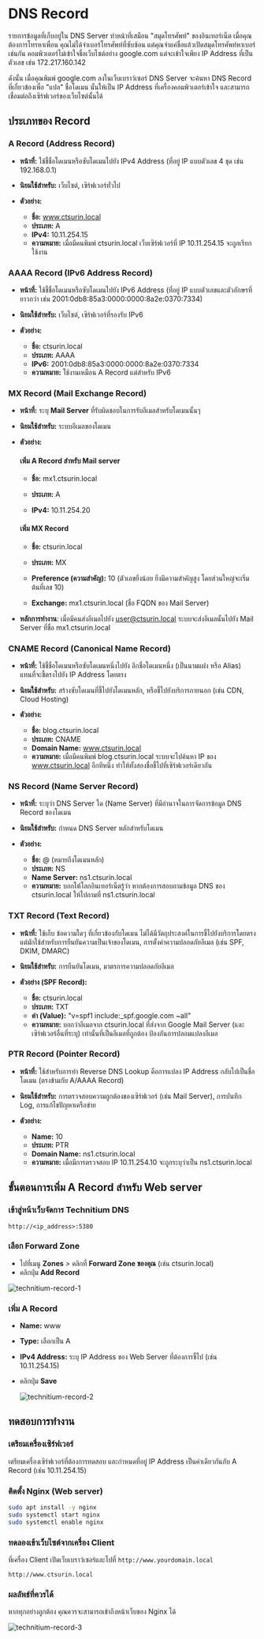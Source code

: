 
# DNS Record

รายการข้อมูลที่เก็บอยู่ใน DNS Server ทำหน้าที่เสมือน "สมุดโทรศัพท์" ของอินเทอร์เน็ต เมื่อคุณต้องการโทรหาเพื่อน คุณไม่ได้จำเบอร์โทรศัพท์ที่ซับซ้อน แต่คุณจำแค่ชื่อแล้วเปิดสมุดโทรศัพท์หาเบอร์ เช่นกัน คอมพิวเตอร์ไม่เข้าใจชื่อเว็บไซต์อย่าง google.com แต่จะเข้าใจเพียง IP Address ที่เป็นตัวเลข เช่น 172.217.160.142

ดังนั้น เมื่อคุณพิมพ์ google.com ลงในเว็บเบราว์เซอร์ DNS Server จะค้นหา DNS Record ที่เกี่ยวข้องเพื่อ "แปล" ชื่อโดเมน นั้นให้เป็น IP Address ที่เครื่องคอมพิวเตอร์เข้าใจ และสามารถเชื่อมต่อถึงเซิร์ฟเวอร์ของเว็บไซต์นั้นได้

## ประเภทของ Record

### A Record (Address Record)

- **หน้าที่:** ใช้ชี้ชื่อโดเมนหรือซับโดเมนไปยัง IPv4 Address (ที่อยู่ IP แบบตัวเลข 4 ชุด เช่น 192.168.0.1)

- **นิยมใช้สำหรับ:** เว็บไซต์, เซิร์ฟเวอร์ทั่วไป

- **ตัวอย่าง:**
  - **ชื่อ:** www.ctsurin.local
  - **ประเภท:** A
  - **IPv4:** 10.11.254.15
  - **ความหมาย:** เมื่อมีคนพิมพ์ ctsurin.local เว็บเซิร์ฟเวอร์ที่ IP 10.11.254.15 จะถูกเรียกใช้งาน

### AAAA Record (IPv6 Address Record)

- **หน้าที่:** ใช้ชี้ชื่อโดเมนหรือซับโดเมนไปยัง IPv6 Address (ที่อยู่ IP แบบตัวเลขและตัวอักษรที่ยาวกว่า เช่น 2001:0db8:85a3:0000:0000:8a2e:0370:7334)

- **นิยมใช้สำหรับ:** เว็บไซต์, เซิร์ฟเวอร์ที่รองรับ IPv6

- **ตัวอย่าง:**
  - **ชื่อ:** ctsurin.local
  - **ประเภท:** AAAA
  - **IPv6:** 2001:0db8:85a3:0000:0000:8a2e:0370:7334
  - **ความหมาย:** ใช้งานเหมือน A Record แต่สำหรับ IPv6

### MX Record (Mail Exchange Record)

- **หน้าที่:** ระบุ **Mail Server** ที่รับผิดชอบในการรับอีเมลสำหรับโดเมนนั้นๆ

- **นิยมใช้สำหรับ:** ระบบอีเมลของโดเมน

- **ตัวอย่าง:**

  <Steps>
  
  #### เพิ่ม A Record สำหรับ Mail server

    - **ชื่อ:** mx1.ctsurin.local

    - **ประเภท:** A

    - **IPv4:** 10.11.254.20

  #### เพิ่ม MX Record

    - **ชื่อ:** ctsurin.local

    - **ประเภท:** MX

    - **Preference (ความสำคัญ):** 10 
    (ตัวเลขยิ่งน้อย ยิ่งมีความสำคัญสูง โดยส่วนใหญ่จะเริ่มต้นที่เลข 10)

    - **Exchange:** mx1.ctsurin.local (ชื่อ FQDN ของ Mail Server)

  </Steps>

- **หลักการทำงาน**: เมื่อมีคนส่งอีเมลไปยัง user@ctsurin.local ระบบจะส่งอีเมลนั้นไปยัง Mail Server ที่ชื่อ mx1.ctsurin.local

### CNAME Record (Canonical Name Record)

- **หน้าที่:** ใช้ชี้ชื่อโดเมนหรือซับโดเมนหนึ่งไปยัง อีกชื่อโดเมนหนึ่ง (เป็นนามแฝง หรือ Alias) แทนที่จะชี้ตรงไปยัง IP Address โดยตรง

- **นิยมใช้สำหรับ:** สร้างซับโดเมนที่ชี้ไปยังโดเมนหลัก, หรือชี้ไปยังบริการภายนอก (เช่น CDN, Cloud Hosting)

- **ตัวอย่าง:**
  - **ชื่อ:** blog.ctsurin.local
  - **ประเภท:** CNAME
  - **Domain Name:** www.ctsurin.local
  - **ความหมาย:** เมื่อมีคนพิมพ์ blog.ctsurin.local ระบบจะไปค้นหา IP ของ www.ctsurin.local อีกทีหนึ่ง ทำให้ทั้งสองชื่อชี้ไปที่เซิร์ฟเวอร์เดียวกัน

### NS Record (Name Server Record)

- **หน้าที่:** ระบุว่า DNS Server ใด (Name Server) ที่มีอำนาจในการจัดการข้อมูล DNS Record ของโดเมน

- **นิยมใช้สำหรับ:** กำหนด DNS Server หลักสำหรับโดเมน

- **ตัวอย่าง:**
  - **ชื่อ:** @ (หมายถึงโดเมนหลัก)
  - **ประเภท:** NS
  - **Name Server:** ns1.ctsurin.local
  - **ความหมาย:** บอกให้โลกอินเทอร์เน็ตรู้ว่า หากต้องการสอบถามข้อมูล DNS ของ ctsurin.local ให้ไปถามที่ ns1.ctsurin.local

### TXT Record (Text Record)

- **หน้าที่:** ใช้เก็บ ข้อความใดๆ ที่เกี่ยวข้องกับโดเมน ไม่ได้มีวัตถุประสงค์ในการชี้ไปยังบริการโดยตรง แต่มักใช้สำหรับการยืนยันความเป็นเจ้าของโดเมน, การตั้งค่าความปลอดภัยอีเมล (เช่น SPF, DKIM, DMARC)

- **นิยมใช้สำหรับ:** การยืนยันโดเมน, มาตรการความปลอดภัยอีเมล

- **ตัวอย่าง (SPF Record):**
  - **ชื่อ:** ctsurin.local
  - **ประเภท:** TXT
  - **ค่า (Value):** "v=spf1 include:_spf.google.com ~all"
  - **ความหมาย:** บอกว่าอีเมลจาก ctsurin.local ที่ส่งจาก Google Mail Server (และเซิร์ฟเวอร์อื่นที่ระบุ) เท่านั้นที่เป็นอีเมลที่ถูกต้อง ป้องกันการปลอมแปลงอีเมล

### PTR Record (Pointer Record)

- **หน้าที่:** ใช้สำหรับการทำ Reverse DNS Lookup คือการแปลง IP Address กลับไปเป็นชื่อโดเมน (ตรงข้ามกับ A/AAAA Record)

- **นิยมใช้สำหรับ:** การตรวจสอบความถูกต้องของเซิร์ฟเวอร์ (เช่น Mail Server), การบันทึก Log, การแก้ไขปัญหาเครือข่าย

- **ตัวอย่าง:**
  - **Name:** 10
  - **ประเภท:** PTR
  - **Domain Name:** ns1.ctsurin.local
  - **ความหมาย:** เมื่อมีการตรวจสอบ IP 10.11.254.10 จะถูกระบุว่าเป็น ns1.ctsurin.local


## ขั้นตอนการเพิ่ม A Record สำหรับ Web server

<Steps>

### เข้าสู่หน้าเว็บจัดการ Technitium DNS

```url copy
http://<ip_address>:5380
```

### เลือก Forward Zone

- ไปที่เมนู **Zones** \> คลิกที่ **Forward Zone ของคุณ** (เช่น ctsurin.local)
- คลิกปุ่ม **Add Record**

![technitium-record-1](/images/technitium/record-1.png)

### เพิ่ม A Record

- **Name:** www
- **Type:** เลือกเป็น A
- **IPv4 Address:** ระบุ IP Address ของ Web Server ที่ต้องการชี้ไป (เช่น 10.11.254.15)
- คลิกปุ่ม **Save**

  ![technitium-record-2](/images/technitium/record-2.png)

</Steps>

## ทดสอบการทำงาน

<Steps>

### เตรียมเครื่องเซิร์ฟเวอร์

เตรียมเครื่องเซิร์ฟเวอร์ที่ต้องการทดสอบ และกำหนดที่อยู่ IP Address เป็นค่าเดียวกันกับ A Record (เช่น 10.11.254.15)

### ติดตั้ง Nginx (Web server)

```bash
sudo apt install -y nginx
sudo systemctl start nginx
sudo systemctl enable nginx
```

### ทดลองเข้าเว็บไซต์จากเครื่อง Client

ที่เครื่อง Client เปิดเว็บเบราว์เซอร์และไปที่ `http://www.yourdomain.local`

```url
http://www.ctsurin.local
```

### ผลลัพธ์ที่ควรได้

หากทุกอย่างถูกต้อง คุณควรจะสามารถเข้าถึงหน้าเว็บของ Nginx ได้

![technitium-record-3](/images/technitium/record-3.png)

</Steps>
